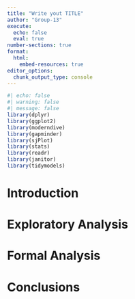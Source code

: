 ```yaml
---
title: "Write yout TITLE"
author: "Group-13"
execute: 
  echo: false
  eval: true
number-sections: true
format:
  html:
    embed-resources: true
editor_options: 
  chunk_output_type: console
---
```


```r
#| echo: false
#| warning: false
#| message: false
library(dplyr)
library(ggplot2)
library(moderndive)
library(gapminder)
library(sjPlot)
library(stats)
library(readr)
library(janitor)
library(tidymodels)
```

# Introduction {#sec-intro}

# Exploratory Analysis {#sec-EA}

# Formal Analysis {#sec-FA}

# Conclusions {#sec-con}

